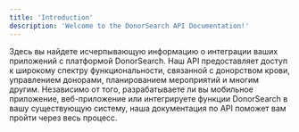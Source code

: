 ```yaml
---
title: 'Introduction'
description: 'Welcome to the DonorSearch API Documentation!'
---
```


<Note>
    Здесь вы найдете исчерпывающую информацию о интеграции ваших приложений с платформой DonorSearch. Наш API предоставляет доступ к широкому спектру функциональности, связанной с донорством крови, управлением донорами, планированием мероприятий и многим другим. Независимо от того, разрабатываете ли вы мобильное приложение, веб-приложение или интегрируете функции DonorSearch в вашу существующую систему, наша документация по API поможет вам пройти через весь процесс.
</Note>